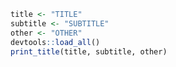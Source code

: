 ```r
title <- "TITLE"
subtitle <- "SUBTITLE"
other <- "OTHER"
devtools::load_all()
print_title(title, subtitle, other)
```
